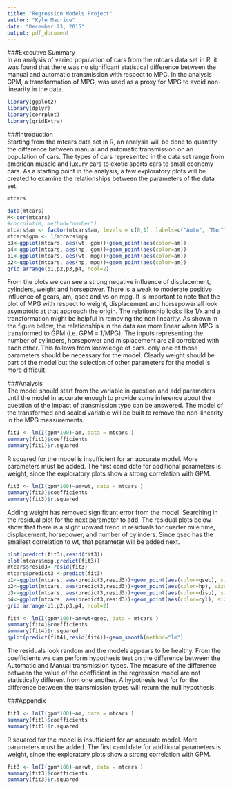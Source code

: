 ```yaml
---
title: "Regression Models Project"
author: "Kyle Maurice"
date: "December 23, 2015"
output: pdf_document
---
```

###Executive Summary  
In an analysis of varied population of cars from the mtcars data set in R, it was found that there was no significant statistical difference between the manual and automatic transmission with respect to MPG. In the analysis GPM, a transformation of MPG, was used as a proxy for MPG to avoid non-linearity in the data. 

```r
library(ggplot2)
library(dplyr)
library(corrplot)
library(gridExtra)
```

###Introduction  
Starting from the mtcars data set in R, an analysis will be done to quantify the difference between manual and automatic transmission on an population of cars. The types of cars represented in the data set range from american muscle and luxury cars to exotic sports cars to small economy cars. As a starting point in the analysis, a few exploratory plots will be created to examine the relationships between the parameters of the data set.

```r
mtcars
```


```r
data(mtcars)
M<-cor(mtcars)
#corrplot(M, method="number")
mtcars$am <- factor(mtcars$am, levels = c(0,1), labels=c("Auto", "Man"))
mtcars$gpm <- 1/mtcars$mpg
p3<-ggplot(mtcars, aes(wt, gpm))+geom_point(aes(color=am))
p4<-ggplot(mtcars, aes(hp, gpm))+geom_point(aes(color=am))
p1<-ggplot(mtcars, aes(wt, mpg))+geom_point(aes(color=am))
p2<-ggplot(mtcars, aes(hp, mpg))+geom_point(aes(color=am))
grid.arrange(p1,p2,p3,p4, ncol=2)
```

From the plots we can see a strong negative influence of displacement, cylinders, weight and horsepower. There is a weak to moderate positive influence of gears, am, qsec and vs on mpg. It is important to note that the plot of MPG with respect to weight, displacement and horsepower all look asymptotic at that approach the origin. The relationship looks like 1/x and a transformation might be helpful in removing the non linearity.  As shown in the figure below, the relationships in the data are more linear when MPG is transformed to GPM (i.e. GPM = 1/MPG). The inputs representing the number of cylinders, horsepower and misplacement are all correlated with each other. This follows from knowledge of cars. only one of those parameters should be necessary for the model. Clearly weight should be part of the model but the selection of other parameters for the model is more difficult.  


###Analysis  
The model should start from the variable in question and add parameters until the model in accurate enough to provide some inference about the question of the impact of transmission type can be answered. The model of the transformed and scaled variable will be built to remove the non-linearity in the MPG measurements. 
```r
fit1 <- lm(I(gpm*100)~am, data = mtcars )
summary(fit1)$coefficients
summary(fit1)$r.squared
```
R squared for the model is insufficient for an accurate model. More parameters must be added. The first candidate for additional parameters is weight, since the exploratory plots show a strong correlation with GPM. 
```r
fit3 <- lm(I(gpm*100)~am+wt, data = mtcars )
summary(fit3)$coefficients
summary(fit3)$r.squared
```
Adding weight has removed significant error from the model. Searching in the residual plot for the next parameter to add. The residual plots below show that there is a slight upward trend in residuals for quarter mile time, displacement, horsepower, and number of cylinders. Since qsec has the smallest correlation to wt, that parameter will be added next.
```r
plot(predict(fit3),resid(fit3))
plot(mtcars$mpg,predict(fit3))
mtcars$resid3<-resid(fit3)
mtcars$predict3 <-predict(fit3)
p1<-ggplot(mtcars, aes(predict3,resid3))+geom_point(aes(color=qsec), size=3)
p2<-ggplot(mtcars, aes(predict3,resid3))+geom_point(aes(color=hp), size=3)
p3<-ggplot(mtcars, aes(predict3,resid3))+geom_point(aes(color=disp), size=3)
p4<-ggplot(mtcars, aes(predict3,resid3))+geom_point(aes(color=cyl), size=3)
grid.arrange(p1,p2,p3,p4, ncol=2)
```

```r
fit4 <- lm(I(gpm*100)~am+wt+qsec, data = mtcars )
summary(fit4)$coefficients
summary(fit4)$r.squared
qplot(predict(fit4),resid(fit4))+geom_smooth(method="lm")
```

The residuals look random and the models appears to be healthy. From the coefficients we can perform hypothesis test on the difference between the Automatic and Manual transmission types. The measure of the difference between the value of the coefficient in the regression model are not statistically different from one another. A hypothesis test for for the difference between the transmission types will return the null hypothesis.  
    

###Appendix  

```r
fit1 <- lm(I(gpm*100)~am, data = mtcars )
summary(fit1)$coefficients
summary(fit1)$r.squared
```
R squared for the model is insufficient for an accurate model. More parameters must be added. The first candidate for additional parameters is weight, since the exploratory plots show a strong correlation with GPM. 
```r
fit3 <- lm(I(gpm*100)~am+wt, data = mtcars )
summary(fit3)$coefficients
summary(fit3)$r.squared
```

